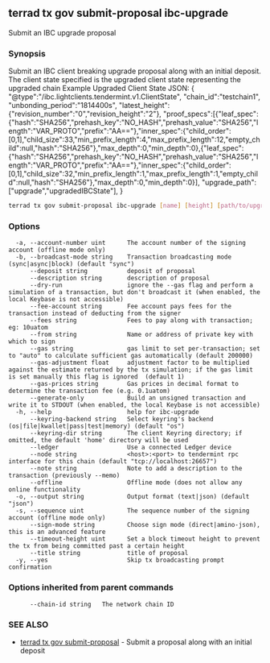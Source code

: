 ## terrad tx gov submit-proposal ibc-upgrade

Submit an IBC upgrade proposal

### Synopsis

Submit an IBC client breaking upgrade proposal along with an initial deposit.
The client state specified is the upgraded client state representing the upgraded chain
Example Upgraded Client State JSON: 
{
	"@type":"/ibc.lightclients.tendermint.v1.ClientState",
 	"chain_id":"testchain1",
	"unbonding_period":"1814400s",
	"latest_height":{"revision_number":"0","revision_height":"2"},
	"proof_specs":[{"leaf_spec":{"hash":"SHA256","prehash_key":"NO_HASH","prehash_value":"SHA256","length":"VAR_PROTO","prefix":"AA=="},"inner_spec":{"child_order":[0,1],"child_size":33,"min_prefix_length":4,"max_prefix_length":12,"empty_child":null,"hash":"SHA256"},"max_depth":0,"min_depth":0},{"leaf_spec":{"hash":"SHA256","prehash_key":"NO_HASH","prehash_value":"SHA256","length":"VAR_PROTO","prefix":"AA=="},"inner_spec":{"child_order":[0,1],"child_size":32,"min_prefix_length":1,"max_prefix_length":1,"empty_child":null,"hash":"SHA256"},"max_depth":0,"min_depth":0}],
	"upgrade_path":["upgrade","upgradedIBCState"],
}
			

```sh Terrad
terrad tx gov submit-proposal ibc-upgrade [name] [height] [path/to/upgraded_client_state.json] [flags]
```

### Options

```
  -a, --account-number uint      The account number of the signing account (offline mode only)
  -b, --broadcast-mode string    Transaction broadcasting mode (sync|async|block) (default "sync")
      --deposit string           deposit of proposal
      --description string       description of proposal
      --dry-run                  ignore the --gas flag and perform a simulation of a transaction, but don't broadcast it (when enabled, the local Keybase is not accessible)
      --fee-account string       Fee account pays fees for the transaction instead of deducting from the signer
      --fees string              Fees to pay along with transaction; eg: 10uatom
      --from string              Name or address of private key with which to sign
      --gas string               gas limit to set per-transaction; set to "auto" to calculate sufficient gas automatically (default 200000)
      --gas-adjustment float     adjustment factor to be multiplied against the estimate returned by the tx simulation; if the gas limit is set manually this flag is ignored  (default 1)
      --gas-prices string        Gas prices in decimal format to determine the transaction fee (e.g. 0.1uatom)
      --generate-only            Build an unsigned transaction and write it to STDOUT (when enabled, the local Keybase is not accessible)
  -h, --help                     help for ibc-upgrade
      --keyring-backend string   Select keyring's backend (os|file|kwallet|pass|test|memory) (default "os")
      --keyring-dir string       The client Keyring directory; if omitted, the default 'home' directory will be used
      --ledger                   Use a connected Ledger device
      --node string              <host>:<port> to tendermint rpc interface for this chain (default "tcp://localhost:26657")
      --note string              Note to add a description to the transaction (previously --memo)
      --offline                  Offline mode (does not allow any online functionality
  -o, --output string            Output format (text|json) (default "json")
  -s, --sequence uint            The sequence number of the signing account (offline mode only)
      --sign-mode string         Choose sign mode (direct|amino-json), this is an advanced feature
      --timeout-height uint      Set a block timeout height to prevent the tx from being committed past a certain height
      --title string             title of proposal
  -y, --yes                      Skip tx broadcasting prompt confirmation
```

### Options inherited from parent commands

```
      --chain-id string   The network chain ID
```

### SEE ALSO

* [terrad tx gov submit-proposal](terrad_tx_gov_submit-proposal.md)	 - Submit a proposal along with an initial deposit


